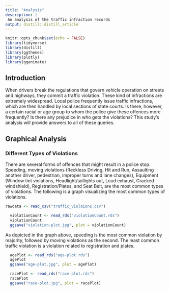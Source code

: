 ```yaml
---
title: "Analysis"
description: |
 An analysis of the traffic infraction records
output: distill::distill_article
---
```


```r
knitr::opts_chunk$set(echo = FALSE)
library(tidyverse)
library(distill)
library(ggthemes)
library(plotly)
library(gganimate)
```

## Introduction
When drivers break the regulations that govern vehicle operation on streets and highways, they commit a traffic violation. These kind of infractions are extremely widespread. Local police frequently issue traffic infractions, which are then handled by local sections of state courts. Is there, however, a certain racial or age group to whom the police give these offences more frequently? Is there any prejudice in who gets the violations? This study's analysis will provide answers to all of these queries.

## Graphical Analysis
###  Different Types of Violations
There are several forms of offences that might result in a police stop. Speeding, moving violations (Reckless Driving, Hit and Run, Assaulting another driver, pedestrian, improper turns and lane changes), Equipment (Window tint violations, Headlight/taillights out, Loud exhaust, Cracked windshield), Registration/Plates, and Seat Belt, are the most common types of violations. The following is a graph visualizing the most common types of violations. 

```r
rawdata <- read_csv("traffic_violaions.csv")

```
```r
  violationCount <- read_rds("violationCount.rds")
  violationCount
  ggsave("violation-plot.jpg", plot = violationCount)
```

As depicted in the graph above, speeding is the most common violation by majority, followed by moving violations as the second. The least common traffic violation is a violation related to registration and plates.

```r
  agePlot <- read_rds("age-plot.rds")
  agePlot
  ggsave("age-plot.jpg", plot = agePlot)
```

```r
  racePlot <- read_rds("race-plot.rds")
  racePlot
  ggsave("race-plot.jpg", plot = racePlot)
```







